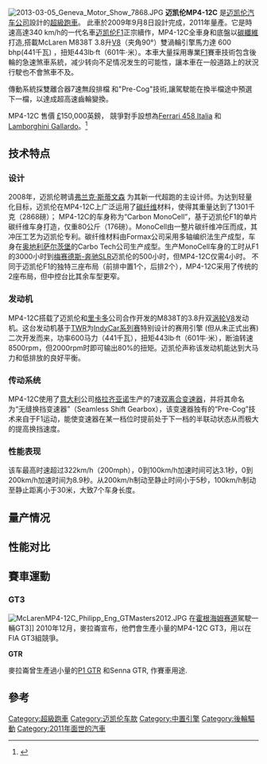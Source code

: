 {{noteTA
|T=zh-hans:迈凯伦MP4-12C;zh-hk:麥拿侖MP4-12C;zh-tw:麥拉崙MP4-12C;
|1=zh-hans:迈凯伦;zh-hk:麥拿侖;zh-tw:麥拉崙;
|2=zh-hans:勒芒;zh-hk:勒芒;zh-tw:利曼;
|3=zh-hans:布佳迪;zh-hk:布佳迪;zh-tw:布卡堤;
|4=zh-hans:发动机;zh-hk:引擎;zh-tw:引擎;
}}
{{About|超级跑车||迈凯伦 (消歧义)}}
{{Infobox Automobile
|name=迈凯伦MP4-12C
|layout=[[中置后驱|后中置后驱]]
|aka=迈凯伦12C
|image=[[File:McLaren_MP4-12C_–_Frontansicht_(1),_30._August_2012,_Düsseldorf.jpg|300px]]
|manufacturer=[[迈凯伦汽车|迈凯伦汽车]]
|production=2011-2013
|class=[[跑车|跑车]]/[[超級跑車|超級跑車]]
|body_style=双门[[轿跑车|轿跑车]]<br>雙門[[双座敞篷車|双座敞篷車]]
|engine={{link-en|3.8 L ''M838T''双涡轮|McLaren M838T engine}} [[V8引擎|V8]]
|height={{convert|1199|mm|0|in|abbr=on}}
|width={{convert|1908|mm|0|in|abbr=on}}
|length={{convert|4509|mm|0|in|abbr=on}}
|weight={{convert|1434|kg|0|lb|abbr=on}}
|wheelbase={{convert|2670|mm|0|in|abbr=on}}
|designer={{link-en|Frank Stephenson|Frank Stephenson}}
|related=[[麥拉倫650S|麥拉倫650S]]
|successor= [[麥拉倫720S|麥拉倫720S]]
|transmission=7前速[[双离合变速箱|DCT]]
|assembly={{UK}}[[萨里郡|萨里郡]][[沃金|沃金]]
}}
[[File:2013-03-05_Geneva_Motor_Show_7868.JPG|thumb]]
'''迈凯伦MP4-12C''' 是[[迈凯伦汽车|迈凯伦汽车公司]]設計的[[超級跑車|超級跑車]]。 此車於2009年9月8日設計完成，2011年量產。它是時速高達340 km/h的一代名車[[迈凯伦F1|迈凯伦F1]]正宗續作，MP4-12C全車身和底盤以[[碳纖維|碳纖維]]打造,搭載McLaren M838T 3.8升[[V8|V8]]（夹角90°）雙渦輪引擎馬力達 600 bhp(441千瓦) ，扭矩443lb·ft（601牛·米）。本車大量採用專業[[F1|F1]]賽車技術包含後輪的急速煞車系統，减少转向不足情况发生的可能性，讓本車在一般道路上的狀況行駛也不會煞車不及。

傳動系統採雙離合器7速無段排檔 和"Pre-Cog"技術,讓駕駛能在換半檔途中預選下一檔，以達成超高速齒輪變換。

MP4-12C 售價 [[British_pound|£]]150,000英鎊， 競爭對手設想為[[Ferrari_458_Italia|Ferrari 458 Italia]] 和 [[Lamborghini_Gallardo|Lamborghini Gallardo]]。<ref name="timesonline-20090906">{{cite web|
url=http://www.timesonline.co.uk/tol/driving/news/article6822585.ece|
title=McLaren MP4-12C: F1’s best bits in a road car|
publisher=Times Online|
date=2009-09-06|
access-date=2009-10-06|
archive-url=https://web.archive.org/web/20100328111136/http://www.timesonline.co.uk/tol/driving/news/article6822585.ece|
archive-date=2010-03-28|
dead-url=yes}}</ref>

==技术特点==
===设计===
2008年，迈凯伦聘请[https://en.wikipedia.org/wiki/Frank_Stephenson 弗兰克·斯蒂文森] {{Wayback|url=https://en.wikipedia.org/wiki/Frank_Stephenson |date=20210427171841 }}为其新一代超跑的主设计师。为达到轻量化目标，迈凯伦在MP4-12C上广泛运用了[[碳纤维|碳纤维]]材料，使得其重量达到了1301千克（2868磅）；
MP4-12C的车身称为“Carbon MonoCell”，基于迈凯伦F1的单片碳纤维车身打造，仅重80公斤（176磅）。MonoCell由一整片碳纤维冲压而成，其冲压工艺为迈凯伦专利。碳纤维材料由Formax公司采用多轴编织法生产成型，车身在[[奥地利|奥地利]][[萨尔茨堡|萨尔茨堡]]的Carbo Tech公司生产成型。生产MonoCell车身的工时从F1的3000小时到[[梅赛德斯-奔驰|梅赛德斯-奔驰]]SLR迈凯伦的500小时，但MP4-12C仅需4小时。
不同于迈凯伦F1的独特三座布局（前排中置1个，后排2个），MP4-12C采用了传统的2座布局，但中控台比其余车型更窄。

===发动机===
MP4-12C搭载了迈凯伦和[[里卡多|里卡多]]公司合作开发的M838T的3.8升双[[涡轮|涡轮]][[V8|V8]]发动机。这台发动机基于[[TWR|TWR]]为[[IndyCar系列赛|IndyCar系列赛]]特别设计的赛用引擎 (但从未正式出赛) 二次开发而来，功率600马力（441千瓦），扭矩443lb·ft（601牛·米），断油转速8500rpm，但2000rpm时即可输出80%的扭矩。迈凯伦声称该发动机能达到大马力和低排放的良好平衡。

===传动系统===
MP4-12C使用了[[意大利|意大利]]公司[[格拉齐亚诺|格拉齐亚诺]]生产的7速[[双离合变速器|双离合变速器]]，并将其命名为“无缝换挡变速器”（Seamless Shift Gearbox），该变速器独有的“Pre-Cog”技术来自于F1运动，能使变速器在某一档位时提前处于下一档的半联动状态从而极大的提高换挡速度。

===性能表现===
该车最高时速超过322km/h（200mph），0到100km/h加速时间可达3.1秒，0到200km/h加速时间为8.9秒。从200km/h制动至静止时间小于5秒，100km/h制动至静止距离小于30米，大致7个车身长度。

==量产情况==
==性能对比==
==賽車運動==
===GT3===
[[File:McLarenMP4-12C_Philipp_Eng_GTMasters2012.JPG|thumb]] 在[[霍根海姆赛道|霍根海姆赛道]]駕駛一輛GT3]]
2010年12月，麥拉崙宣布，他們會生產小量的MP4-12C GT3，用以在FIA GT3組競爭。

'''GTR'''

麥拉崙曾生產過小量的[[Mclaren_p1_gtr|P1 GTR]] 和Senna GTR, 作賽車用途.

== 參考 ==

{{reflist}}

{{模板:迈凯伦汽车}}
{{模板:迈凯伦车队}}

[[Category:超級跑車|Category:超級跑車]]
[[Category:迈凯伦车款|Category:迈凯伦车款]]
[[Category:中置引擎|Category:中置引擎]]
[[Category:後輪驅動|Category:後輪驅動]]
[[Category:2011年面世的汽車|Category:2011年面世的汽車]]